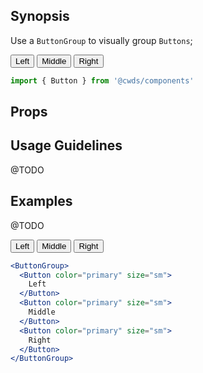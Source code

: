 
## Synopsis

Use a `ButtonGroup` to visually group `Buttons`;

<DemoCard>
  <ButtonGroup>
    <Button>Left</Button>
    <Button>Middle</Button>
    <Button>Right</Button>
  </ButtonGroup>
</DemoCard>

```jsx
import { Button } from '@cwds/components'
```

## Props

<PropTable docgen={Docgen.ButtonGroup} />

## Usage Guidelines

@TODO

## Examples

@TODO

<ButtonGroup className="mb-3">
  <Button color="primary" size="sm">
    Left
  </Button>
  <Button color="primary" size="sm">
    Middle
  </Button>
  <Button color="primary" size="sm">
    Right
  </Button>
</ButtonGroup>

```jsx
<ButtonGroup>
  <Button color="primary" size="sm">
    Left
  </Button>
  <Button color="primary" size="sm">
    Middle
  </Button>
  <Button color="primary" size="sm">
    Right
  </Button>
</ButtonGroup>
```
